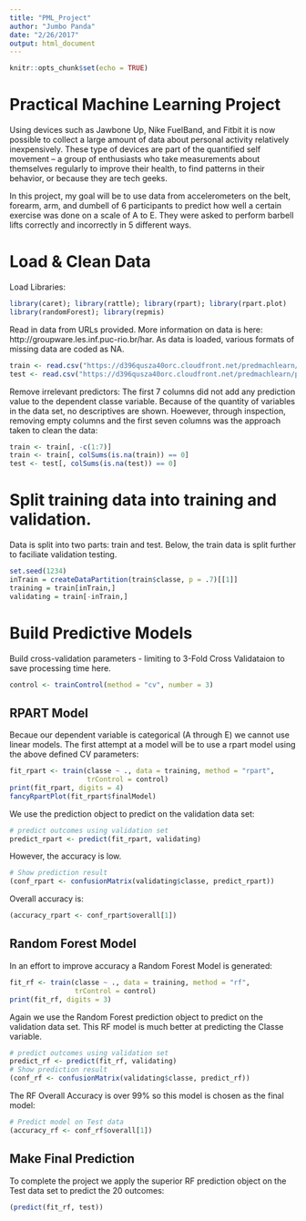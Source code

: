 ```yaml
---
title: "PML_Project"
author: "Jumbo Panda"
date: "2/26/2017"
output: html_document
---
```


```r
knitr::opts_chunk$set(echo = TRUE)
```

# Practical Machine Learning Project

Using devices such as Jawbone Up, Nike FuelBand, and Fitbit it is now possible to collect a large amount of data about personal activity relatively inexpensively. These type of devices are part of the quantified self movement – a group of enthusiasts who take measurements about themselves regularly to improve their health, to find patterns in their behavior, or because they are tech geeks.  

In this project, my goal will be to use data from accelerometers on the belt, forearm, arm, and dumbell of 6 participants to predict how well a certain exercise was done on a scale of A to E. They were asked to perform barbell lifts correctly and incorrectly in 5 different ways. 

# Load & Clean Data
Load Libraries:
```r
library(caret); library(rattle); library(rpart); library(rpart.plot)
library(randomForest); library(repmis)
```

Read in data from URLs provided. More information on data is here: http://groupware.les.inf.puc-rio.br/har.
As data is loaded, various formats of missing data are coded as NA.
```r
train <- read.csv("https://d396qusza40orc.cloudfront.net/predmachlearn/pml-training.csv", na.strings = c("NA", "#DIV/0!", ""))
test <- read.csv("https://d396qusza40orc.cloudfront.net/predmachlearn/pml-testing.csv", na.strings = c("NA", "#DIV/0!", ""))
```

Remove irrelevant predictors:  The first 7 columns did not add any prediction value to the dependent classe variable.  Because of the quantity of variables in the data set, no descriptives are shown.  Hoewever, through inspection, removing empty columns and the first seven columns was the approach taken to clean the data:
```r
train <- train[, -c(1:7)]
train <- train[, colSums(is.na(train)) == 0]
test <- test[, colSums(is.na(test)) == 0]
```

# Split training data into training and validation.
Data is split into two parts: train and test.  Below, the train data is split further to faciliate validation testing.
```r
set.seed(1234) 
inTrain = createDataPartition(train$classe, p = .7)[[1]]
training = train[inTrain,]
validating = train[-inTrain,]
```

# Build Predictive Models
Build cross-validation parameters - limiting to 3-Fold Cross Validataion to save processing time here.
```r
control <- trainControl(method = "cv", number = 3)
```

## RPART Model
Becaue our dependent variable is categorical (A through E) we cannot use linear models.  The first attempt at a model will be to use a rpart model using the above defined CV parameters:
```r
fit_rpart <- train(classe ~ ., data = training, method = "rpart", 
                   trControl = control)
print(fit_rpart, digits = 4)
fancyRpartPlot(fit_rpart$finalModel)
```

We use the prediction object to predict on the validation data set:
```r
# predict outcomes using validation set
predict_rpart <- predict(fit_rpart, validating)
```

However, the accuracy is low.
```r
# Show prediction result
(conf_rpart <- confusionMatrix(validating$classe, predict_rpart))
```

Overall accuracy is:
```r
(accuracy_rpart <- conf_rpart$overall[1])
```

## Random Forest Model
In an effort to improve accuracy a Random Forest Model is generated:
```r
fit_rf <- train(classe ~ ., data = training, method = "rf", 
                trControl = control)
print(fit_rf, digits = 3)
```

Again we use the Random Forest prediction object to predict on the validation data set.  This RF model is much better at predicting the Classe variable.
```r
# predict outcomes using validation set
predict_rf <- predict(fit_rf, validating)
# Show prediction result
(conf_rf <- confusionMatrix(validating$classe, predict_rf))
```

The RF Overall Accuracy is over 99% so this model is chosen as the final model:
```r
# Predict model on Test data
(accuracy_rf <- conf_rf$overall[1])
```

## Make Final Prediction
To complete the project we apply the superior RF prediction object on the Test data set to predict the 20 outcomes:
```r
(predict(fit_rf, test))
```





